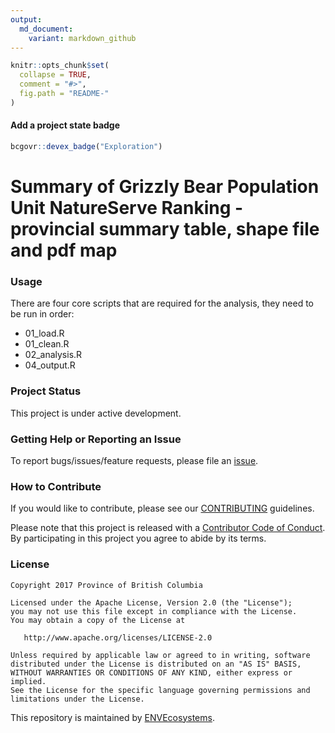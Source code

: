 ```yaml
---
output:
  md_document:
    variant: markdown_github
---
```


<!-- README.md is generated from README.Rmd. Please edit that file -->

```r
knitr::opts_chunk$set(
  collapse = TRUE,
  comment = "#>",
  fig.path = "README-"
)
```

#### Add a project state badge 

```r
bcgovr::devex_badge("Exploration")
```

# Summary of Grizzly Bear Population Unit NatureServe Ranking - provincial summary table, shape file and pdf map

### Usage


There are four core scripts that are required for the analysis, they need to be run in order:

- 01_load.R
- 01_clean.R
- 02_analysis.R
- 04_output.R

### Project Status
This project is under active development.

### Getting Help or Reporting an Issue

To report bugs/issues/feature requests, please file an [issue](https://github.com/bcgov/NatureServe-GBPU-Ranking/issues/).

### How to Contribute

If you would like to contribute, please see our [CONTRIBUTING](CONTRIBUTING.md) guidelines.

Please note that this project is released with a [Contributor Code of Conduct](CODE_OF_CONDUCT.md). By participating in this project you agree to abide by its terms.

### License

    Copyright 2017 Province of British Columbia

    Licensed under the Apache License, Version 2.0 (the "License");
    you may not use this file except in compliance with the License.
    You may obtain a copy of the License at 

       http://www.apache.org/licenses/LICENSE-2.0

    Unless required by applicable law or agreed to in writing, software
    distributed under the License is distributed on an "AS IS" BASIS,
    WITHOUT WARRANTIES OR CONDITIONS OF ANY KIND, either express or implied.
    See the License for the specific language governing permissions and
    limitations under the License.
    
This repository is maintained by [ENVEcosystems](https://github.com/orgs/bcgov/teams/envecosystems/members).    